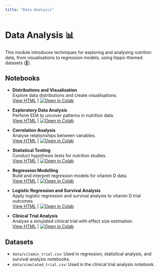 ```yaml
---
title: "Data Analysis"
---
```


# Data Analysis 📊

This module introduces techniques for exploring and analysing nutrition data, from visualisations to regression models, using hippo-themed datasets (🦛).

## Notebooks

- **Distributions and Visualisation**  
  Explore data distributions and create visualisations.  
  [View HTML](4.1_distributions_visualisation.html) | [![Open in Colab](https://colab.research.google.com/assets/colab-badge.svg)](https://colab.research.google.com/github/ggkuhnle/data-analysis-toolkit-FNS/blob/main/notebooks/04_data_analysis/4.1_distributions_visualisation.ipynb)

- **Exploratory Data Analysis**  
  Perform EDA to uncover patterns in nutrition data.  
  [View HTML](4.2_exploratory_data_analysis.html) | [![Open in Colab](https://colab.research.google.com/assets/colab-badge.svg)](https://colab.research.google.com/github/ggkuhnle/data-analysis-toolkit-FNS/blob/main/notebooks/04_data_analysis/4.2_exploratory_data_analysis.ipynb)

- **Correlation Analysis**  
  Analyse relationships between variables.  
  [View HTML](4.3_correlation_analysis.html) | [![Open in Colab](https://colab.research.google.com/assets/colab-badge.svg)](https://colab.research.google.com/github/ggkuhnle/data-analysis-toolkit-FNS/blob/main/notebooks/04_data_analysis/4.3_correlation_analysis.ipynb)

- **Statistical Testing**  
  Conduct hypothesis tests for nutrition studies.  
  [View HTML](4.4_statistical_testing.html) | [![Open in Colab](https://colab.research.google.com/assets/colab-badge.svg)](https://colab.research.google.com/github/ggkuhnle/data-analysis-toolkit-FNS/blob/main/notebooks/04_data_analysis/4.4_statistical_testing.ipynb)

- **Regression Modelling**  
  Build and interpret regression models for vitamin D data.  
  [View HTML](4.5_regression_modelling.html) | [![Open in Colab](https://colab.research.google.com/assets/colab-badge.svg)](https://colab.research.google.com/github/ggkuhnle/data-analysis-toolkit-FNS/blob/main/notebooks/04_data_analysis/4.5_regression_modelling.ipynb)

- **Logistic Regression and Survival Analysis**  
  Apply logistic regression and survival analysis to vitamin D trial outcomes.  
  [View HTML](04_logistic_and_survival.html) | [![Open in Colab](https://colab.research.google.com/assets/colab-badge.svg)](https://colab.research.google.com/github/ggkuhnle/data-analysis-toolkit-FNS/blob/main/notebooks/04_data_analysis/4.6_logistic_and_survival.ipynb)

- **Clinical Trial Analysis**  
  Analyse a simulated clinical trial with effect size estimation.  
  [View HTML](04_clinical_trial_analysis.html) | [![Open in Colab](https://colab.research.google.com/assets/colab-badge.svg)](https://colab.research.google.com/github/ggkuhnle/data-analysis-toolkit-FNS/blob/main/notebooks/04_data_analysis/4.7_clinical_trial_analysis.ipynb)

## Datasets

- `data/vitamin_trial.csv`: Used in regression, statistical analysis, and survival analysis notebooks.
- `data/simulated_trial.csv`: Used in the clinical trial analysis notebook.